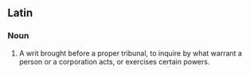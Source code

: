 ==Latin==
===Noun===
#A writ brought before a proper tribunal, to inquire by what warrant a person or a corporation acts, or exercises certain powers.